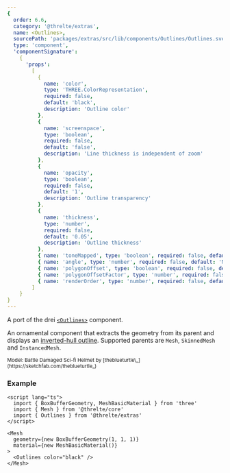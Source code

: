 ```yaml
---
{
  order: 6.6,
  category: '@threlte/extras',
  name: <Outlines>,
  sourcePath: 'packages/extras/src/lib/components/Outlines/Outlines.svelte',
  type: 'component',
  'componentSignature':
    {
      'props':
        [
          {
            name: 'color',
            type: 'THREE.ColorRepresentation',
            required: false,
            default: 'black',
            description: 'Outline color'
          },
          {
            name: 'screenspace',
            type: 'boolean',
            required: false,
            default: 'false',
            description: 'Line thickness is independent of zoom'
          },
          {
            name: 'opacity',
            type: 'boolean',
            required: false,
            default: '1',
            description: 'Outline transparency'
          },
          {
            name: 'thickness',
            type: 'number',
            required: false,
            default: '0.05',
            description: 'Outline thickness'
          },
          { name: 'toneMapped', type: 'boolean', required: false, default: 'true' },
          { name: 'angle', type: 'number', required: false, default: 'Math.PI' },
          { name: 'polygonOffset', type: 'boolean', required: false, default: 'false' },
          { name: 'polygonOffsetFactor', type: 'number', required: false, default: '0' },
          { name: 'renderOrder', type: 'number', required: false, default: '0' }
        ]
    }
}
---
```


A port of the drei [`<Outlines>`](https://github.com/pmndrs/drei?tab=readme-ov-file#outlines) component.

An ornamental component that extracts the geometry from its parent and displays an [inverted-hull outline](https://bnpr.gitbook.io/bnpr/outline/inverse-hull-method). Supported parents are `Mesh`, `SkinnedMesh` and `InstancedMesh`.

<Example path="extras/outlines" />

<small>
  Model: Battle Damaged Sci-fi Helmet by [theblueturtle\_](https://sketchfab.com/theblueturtle_)
</small>

### Example

```svelte
<script lang="ts">
  import { BoxBufferGeometry, MeshBasicMaterial } from 'three'
  import { Mesh } from '@threlte/core'
  import { Outlines } from '@threlte/extras'
</script>

<Mesh
  geometry={new BoxBufferGeometry(1, 1, 1)}
  material={new MeshBasicMaterial()}
>
  <Outlines color="black" />
</Mesh>
```
